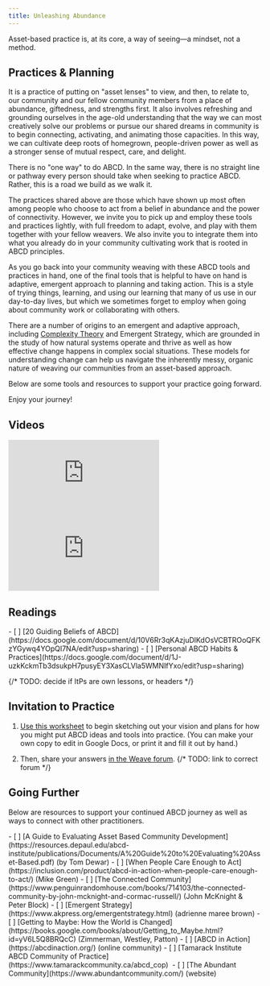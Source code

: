 ```yaml
---
title: Unleashing Abundance
---
```


Asset-based practice is, at its core, a way of seeing—a mindset, not a method.

## Practices & Planning

It is a practice of putting on "asset lenses" to view, and then, to relate to, our community and our fellow community members from a place of abundance, giftedness, and strengths first. It also involves refreshing and grounding ourselves in the age-old understanding that the way we can most creatively solve our problems or pursue our shared dreams in community is to begin connecting, activating, and animating those capacities. In this way, we can cultivate deep roots of homegrown, people-driven power as well as a stronger sense of mutual respect, care, and delight.

There is no "one way" to do ABCD. In the same way, there is no straight line or pathway every person should take when seeking to practice ABCD. Rather, this is a road we build as we walk it.

The practices shared above are those which have shown up most often among people who choose to act from a belief in abundance and the power of connectivity. However, we invite you to pick up and employ these tools and practices lightly, with full freedom to adapt, evolve, and play with them together with your fellow weavers. We also invite you to integrate them into what you already do in your community cultivating work that is rooted in ABCD principles.

As you go back into your community weaving with these ABCD tools and practices in hand, one of the final tools that is helpful to have on hand is adaptive, emergent approach to planning and taking action. This is a style of trying things, learning, and using our learning that many of us use in our day-to-day lives, but which we sometimes forget to employ when going about community work or collaborating with others.

There are a number of origins to an emergent and adaptive approach, including [Complexity Theory](https://medium.com/@junp01/an-introduction-to-complexity-theory-3c20695725f8) and Emergent Strategy, which are grounded in the study of how natural systems operate and thrive as well as how effective change happens in complex social situations. These models for understanding change can help us navigate the inherently messy, organic nature of weaving our communities from an asset-based approach.

Below are some tools and resources to support your practice going forward.

Enjoy your journey!

## Videos

<Embed src="https://www.youtube.com/watch?v=IyN76oTt67M"/>

<Embed src="https://www.youtube.com/watch?v=uwA02v9gfOc"/>


## Readings

<Checklist>
- [ ] [20 Guiding Beliefs of ABCD](https://docs.google.com/document/d/10V6Rr3qKAzjuDlKdOsVCBTROoQFKzYGywq4YOpQI7NA/edit?usp=sharing)
- [ ] [Personal ABCD Habits & Practices](https://docs.google.com/document/d/1J-uzkKckmTb3dsukpH7pusyEY3XasCLVla5WMNIfYxo/edit?usp=sharing)
</Checklist>

{/* TODO: decide if ItPs are own lessons, or headers */}

## Invitation to Practice

1. [Use this worksheet](https://docs.google.com/document/d/1LxPJnVDPFOzFEcEMs2fbDh0UmscimoQrHoSnQYmqbz0/edit?usp=sharing) to begin sketching out your vision and plans for how you might put ABCD ideas and tools into practice. (You can make your own copy to edit in Google Docs, or print it and fill it out by hand.)

2. Then, share your answers [in the Weave forum](https://community.weavers.org/topics). {/* TODO: link to correct forum */}

## Going Further

Below are resources to support your continued ABCD journey as well as ways to connect with other practitioners.

<Checklist>
- [ ] [A Guide to Evaluating Asset Based Community Development](https://resources.depaul.edu/abcd-institute/publications/Documents/A%20Guide%20to%20Evaluating%20Asset-Based.pdf)  (by Tom Dewar)
- [ ] [When People Care Enough to Act](https://inclusion.com/product/abcd-in-action-when-people-care-enough-to-act/)  (Mike Green)
- [ ] [The Connected Community](https://www.penguinrandomhouse.com/books/714103/the-connected-community-by-john-mcknight-and-cormac-russell/)  (John McKnight & Peter Block)
- [ ] [Emergent Strategy](https://www.akpress.org/emergentstrategy.html)  (adrienne maree brown)
- [ ] [Getting to Maybe: How the World is Changed](https://books.google.com/books/about/Getting_to_Maybe.html?id=yV6L5Q8BRQcC)  (Zimmerman, Westley, Patton)
- [ ] [ABCD in Action](https://abcdinaction.org/)  (online community)
- [ ] [Tamarack Institute ABCD Community of Practice](https://www.tamarackcommunity.ca/abcd_cop) 
- [ ] [The Abundant Community](https://www.abundantcommunity.com/) (website)
</Checklist>
